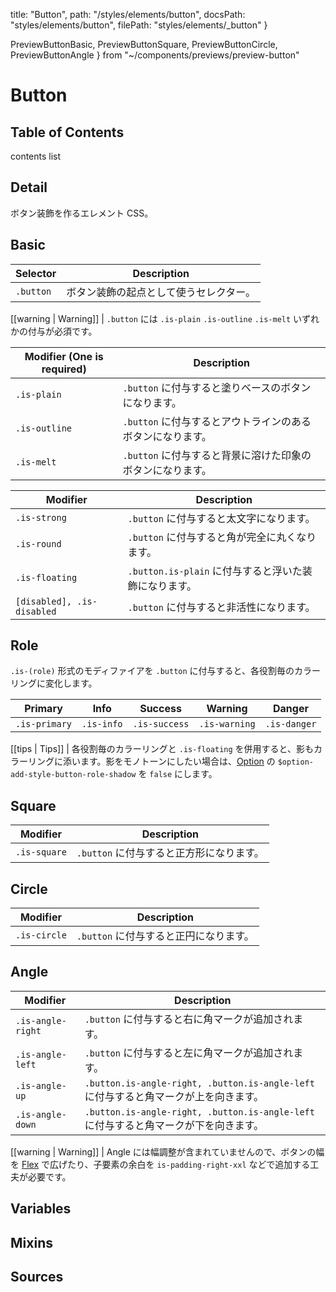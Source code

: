   title: "Button",
  path: "/styles/elements/button",
  docsPath: "styles/elements/button",
  filePath: "styles/elements/_button"
}

  PreviewButtonBasic,
  PreviewButtonSquare,
  PreviewButtonCircle,
  PreviewButtonAngle
} from "~/components/previews/preview-button"

# Button

## Table of Contents

contents list

## Detail

ボタン装飾を作るエレメント CSS。

## Basic

<PreviewButtonBasic />

| Selector  | Description                            |
| --------- | -------------------------------------- |
| `.button` | ボタン装飾の起点として使うセレクター。 |

[[warning | Warning]]
| `.button` には `.is-plain` `.is-outline` `.is-melt` いずれかの付与が必須です。

| Modifier (One is required) | Description                                                |
| -------------------------- | ---------------------------------------------------------- |
| `.is-plain`                | `.button` に付与すると塗りベースのボタンになります。       |
| `.is-outline`              | `.button` に付与するとアウトラインのあるボタンになります。 |
| `.is-melt`                 | `.button` に付与すると背景に溶けた印象のボタンになります。 |

| Modifier                   | Description                                           |
| -------------------------- | ----------------------------------------------------- |
| `.is-strong`               | `.button` に付与すると太文字になります。              |
| `.is-round`                | `.button` に付与すると角が完全に丸くなります。        |
| `.is-floating`             | `.button.is-plain` に付与すると浮いた装飾になります。 |
| `[disabled], .is-disabled` | `.button` に付与すると非活性になります。              |

## Role

`.is-(role)` 形式のモディファイアを `.button` に付与すると、各役割毎のカラーリングに変化します。

| Primary       | Info       | Success       | Warning       | Danger       |
| ------------- | ---------- | ------------- | ------------- | ------------ |
| `.is-primary` | `.is-info` | `.is-success` | `.is-warning` | `.is-danger` |

[[tips | Tips]]
| 各役割毎のカラーリングと `.is-floating` を併用すると、影もカラーリングに添います。影をモノトーンにしたい場合は、[Option](/configs/variables/option#option-add-style-xxxx) の `$option-add-style-button-role-shadow` を `false` にします。

## Square

<PreviewButtonSquare />

| Modifier     | Description                              |
| ------------ | ---------------------------------------- |
| `.is-square` | `.button` に付与すると正方形になります。 |

## Circle

<PreviewButtonCircle />

| Modifier     | Description                            |
| ------------ | -------------------------------------- |
| `.is-circle` | `.button` に付与すると正円になります。 |

## Angle

<PreviewButtonAngle />

| Modifier          | Description                                                                          |
| ----------------- | ------------------------------------------------------------------------------------ |
| `.is-angle-right` | `.button` に付与すると右に角マークが追加されます。                                   |
| `.is-angle-left`  | `.button` に付与すると左に角マークが追加されます。                                   |
| `.is-angle-up`    | `.button.is-angle-right, .button.is-angle-left` に付与すると角マークが上を向きます。 |
| `.is-angle-down`  | `.button.is-angle-right, .button.is-angle-left` に付与すると角マークが下を向きます。 |

[[warning | Warning]]
| Angle には幅調整が含まれていませんので、ボタンの幅を [Flex](/styles/utilities/flex) で広げたり、子要素の余白を `is-padding-right-xxl` などで追加する工夫が必要です。

## Variables

<PreviewVariablesDouble filePath={meta.filePath} viewCompiled={true} />

## Mixins

<PreviewMixins filePath={meta.filePath} />

## Sources

<PreviewSources
  title={meta.title}
  docsPath={meta.docsPath}
  scssPath={meta.filePath}
/>
